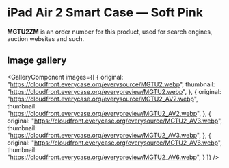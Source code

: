 
# iPad Air 2 Smart Case — Soft Pink

<Callout type='info' emoji='👉🏻'>**MGTU2ZM** is an order number for this product, used for search engines, auction websites and such.</Callout>

## Image gallery

<GalleryComponent
    images={[
      {
        original: "https://cloudfront.everycase.org/everysource/MGTU2.webp",
        thumbnail: "https://cloudfront.everycase.org/everypreview/MGTU2.webp",
      },
      {
        original: "https://cloudfront.everycase.org/everysource/MGTU2_AV2.webp",
        thumbnail: "https://cloudfront.everycase.org/everypreview/MGTU2_AV2.webp",
      },
      {
        original: "https://cloudfront.everycase.org/everysource/MGTU2_AV3.webp",
        thumbnail: "https://cloudfront.everycase.org/everypreview/MGTU2_AV3.webp",
      },
      {
        original: "https://cloudfront.everycase.org/everysource/MGTU2_AV6.webp",
        thumbnail: "https://cloudfront.everycase.org/everypreview/MGTU2_AV6.webp",
      }
    ]}
  />

